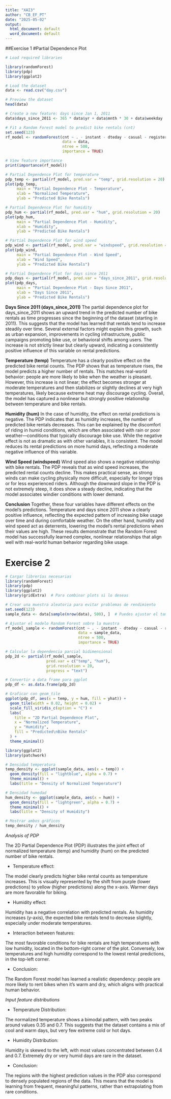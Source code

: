 ```yaml
---
title: "XAI3"
author: "CB_EF_PT"
date: "2025-05-02"
output:
  html_document: default
  word_document: default
---
```


##Exercise 1
#Partial Dependence Plot

```r
# Load required libraries

library(randomForest)
library(pdp)
library(ggplot2)

# Load the dataset
data <- read.csv("day.csv")

# Preview the dataset
head(data)
```


```r
# Create a new feature: days since Jan 1, 2011
data$days_since_2011 <- 365 * data$yr + data$mnth * 30 + data$weekday

# Fit a Random Forest model to predict bike rentals (cnt)
set.seed(123)
rf_model <- randomForest(cnt ~ . - instant - dteday - casual - registered, 
                         data = data, 
                         ntree = 500, 
                         importance = TRUE)

# View feature importance
print(importance(rf_model))
```


```r
# Partial Dependence Plot for temperature
pdp_temp <- partial(rf_model, pred.var = "temp", grid.resolution = 20)
plot(pdp_temp, 
     main = "Partial Dependence Plot - Temperature", 
     xlab = "Normalized Temperature", 
     ylab = "Predicted Bike Rentals")

# Partial Dependence Plot for humidity
pdp_hum <- partial(rf_model, pred.var = "hum", grid.resolution = 20)
plot(pdp_hum, 
     main = "Partial Dependence Plot - Humidity", 
     xlab = "Humidity", 
     ylab = "Predicted Bike Rentals")

# Partial Dependence Plot for wind speed
pdp_wind <- partial(rf_model, pred.var = "windspeed", grid.resolution = 20)
plot(pdp_wind, 
     main = "Partial Dependence Plot - Wind Speed", 
     xlab = "Wind Speed", 
     ylab = "Predicted Bike Rentals")

# Partial Dependence Plot for days since 2011
pdp_days <- partial(rf_model, pred.var = "days_since_2011", grid.resolution = 20)
plot(pdp_days, 
     main = "Partial Dependence Plot - Days Since 2011", 
     xlab = "Days Since 2011", 
     ylab = "Predicted Bike Rentals")

```


**Days Since 2011 (days_since_2011)**
The partial dependence plot for days_since_2011 shows an upward trend in the predicted number of bike rentals as time progresses since the beginning of the dataset (starting in 2011). This suggests that the model has learned that rentals tend to increase steadily over time. Several external factors might explain this growth, such as urban expansion, improvements in cycling infrastructure, public campaigns promoting bike use, or behavioral shifts among users. The increase is not strictly linear but clearly upward, indicating a consistently positive influence of this variable on rental predictions.

**Temperature (temp)**
Temperature has a clearly positive effect on the predicted bike rental counts. The PDP shows that as temperature rises, the model predicts a higher number of rentals. This matches real-world behavior: people are more likely to bike when the weather is pleasant. However, this increase is not linear; the effect becomes stronger at moderate temperatures and then stabilizes or slightly declines at very high temperatures, likely because extreme heat may discourage cycling. Overall, the model has captured a nonlinear but strongly positive relationship between temperature and bike rentals.

**Humidity (hum)**
In the case of humidity, the effect on rental predictions is negative. The PDP indicates that as humidity increases, the number of predicted bike rentals decreases. This can be explained by the discomfort of riding in humid conditions, which are often associated with rain or poor weather—conditions that typically discourage bike use. While the negative effect is not as dramatic as with other variables, it is consistent. The model reduces its rental predictions on more humid days, reflecting a moderate negative influence of this variable.

**Wind Speed (windspeed)**
Wind speed also shows a negative relationship with bike rentals. The PDP reveals that as wind speed increases, the predicted rental counts decline. This makes practical sense, as strong winds can make cycling physically more difficult, especially for longer trips or for less experienced riders. Although the downward slope in the PDP is not extremely steep, it does show a steady decline, indicating that the model associates windier conditions with lower demand.

**Conclusion**
Together, these four variables have different effects on the model’s predictions. Temperature and days since 2011 show a clearly positive influence, reflecting the expected pattern of increasing bike usage over time and during comfortable weather. On the other hand, humidity and wind speed act as deterrents, lowering the model’s rental predictions when their values are high. These results demonstrate that the Random Forest model has successfully learned complex, nonlinear relationships that align well with real-world human behavior regarding bike usage.

# Exercise 2

```r
# Cargar librerías necesarias
library(randomForest)
library(pdp)
library(ggplot2)
library(gridExtra)  # Para combinar plots si lo deseas

# Crear una muestra aleatoria para evitar problemas de rendimiento
set.seed(123)
sample_data <- data[sample(nrow(data), 500), ]  # Puedes ajustar el tamaño

# Ajustar el modelo Random Forest sobre la muestra
rf_model_sample <- randomForest(cnt ~ . - instant - dteday - casual - registered,
                                data = sample_data,
                                ntree = 500,
                                importance = TRUE)

# Calcular la dependencia parcial bidimensional
pdp_2d <- partial(rf_model_sample,
                  pred.var = c("temp", "hum"),
                  grid.resolution = 20,
                  progress = "text")

# Convertir a data frame para ggplot
pdp_df <- as.data.frame(pdp_2d)

# Graficar con geom_tile
ggplot(pdp_df, aes(x = temp, y = hum, fill = yhat)) +
  geom_tile(width = 0.02, height = 0.02) +
  scale_fill_viridis_c(option = "C") +
  labs(
    title = "2D Partial Dependence Plot",
    x = "Normalized Temperature",
    y = "Humidity",
    fill = "Predicted\nBike Rentals"
  ) +
  theme_minimal()

```

```r
library(ggplot2)
library(patchwork)

# Densidad temperatura
temp_density <- ggplot(sample_data, aes(x = temp)) +
  geom_density(fill = "lightblue", alpha = 0.7) +
  theme_minimal() +
  labs(title = "Density of Normalized Temperature")

# Densidad humedad
hum_density <- ggplot(sample_data, aes(x = hum)) +
  geom_density(fill = "lightgreen", alpha = 0.7) +
  theme_minimal() +
  labs(title = "Density of Humidity")

# Mostrar ambos gráficos
temp_density / hum_density

```
*Analysis of PDP*

The 2D Partial Dependence Plot (PDP) illustrates the joint effect of normalized temperature (temp) and humidity (hum) on the predicted number of bike rentals.

- Temperature effect:

The model clearly predicts higher bike rental counts as temperature increases. This is visually represented by the shift from purple (lower predictions) to yellow (higher predictions) along the x-axis. Warmer days are more favorable for biking.

- Humidity effect:

Humidity has a negative correlation with predicted rentals. As humidity increases (y-axis), the expected bike rentals tend to decrease slightly, especially under moderate temperatures.

- Interaction between features:

The most favorable conditions for bike rentals are high temperatures with low humidity, located in the bottom-right corner of the plot. Conversely, low temperatures and high humidity correspond to the lowest rental predictions, in the top-left corner.

- Conclusion:

The Random Forest model has learned a realistic dependency: people are more likely to rent bikes when it's warm and dry, which aligns with practical human behavior.

*Input feature distributions*

- Temperature Distribution:

The normalized temperature shows a bimodal pattern, with two peaks around values 0.35 and 0.7. This suggests that the dataset contains a mix of cool and warm days, but very few extreme cold or hot days.

- Humidity Distribution:

Humidity is skewed to the left, with most values concentrated between 0.4 and 0.7. Extremely dry or very humid days are rare in the dataset.

- Conclusion:

The regions with the highest prediction values in the PDP also correspond to densely populated regions of the data. This means that the model is learning from frequent, meaningful patterns, rather than extrapolating from rare conditions.
